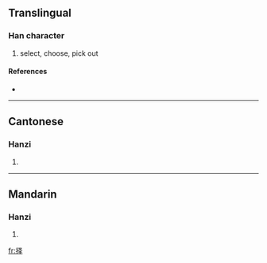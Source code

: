 {{see|擇}}
==Translingual==

===Han character===
{{Han char|rn=64|rad=手|as=05|sn=8|four=|canj=手水手 (QEQ)}}

# select, choose, pick out

====References====
* {{Han ref|kx=0427.161|hdz=31862.020|uh=62E9|ud=25321}}

----

==Cantonese==

===Hanzi===
{{yue-hanzi|jyut=|y=jaak6}}

# {{defn|Cantonese}}

----

==Mandarin==

===Hanzi===
{{cmn-hanzi|tra=擇|pin=[[zé]] ([[ze2]]), [[zhái]] ([[zhai2]])|wg=tse<sup>2</sup>, chai<sup>2</sup>}}

# {{defn|Mandarin}}

[[fr:择]]